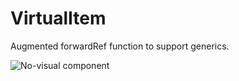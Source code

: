 # VirtualItem

Augmented forwardRef function to support generics.

![No-visual component](public/assets/no-visual-component.webp)